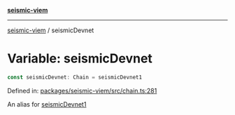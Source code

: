 [**seismic-viem**](/seismic-viem/README.mdx)

---

[seismic-viem](/seismic-viem/globals.mdx) / seismicDevnet

# Variable: seismicDevnet

```ts
const seismicDevnet: Chain = seismicDevnet1
```

Defined in: [packages/seismic-viem/src/chain.ts:281](https://github.com/SeismicSystems/seismic-client/blob/fe4ea18662b9b9725dc8d15ad03bde6f01c024a3/packages/seismic-viem/src/chain.ts#L281)

An alias for [seismicDevnet1](/seismic-viem/variables/seismicDevnet1.mdx)
